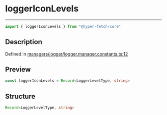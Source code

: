 

# loggerIconLevels

<div class="api-docs__separator" data-reactroot="">

---

</div><div class="api-docs__import" data-reactroot="">

```ts
import { loggerIconLevels } from "@hyper-fetch/core"
```

</div><div class="api-docs__section">

## Description

</div><div class="api-docs__description"><span class="api-docs__do-not-parse">



</span></div><p class="api-docs__definition">

Defined in [managers/logger/logger.manager.constants.ts:12](https://github.com/BetterTyped/hyper-fetch/blob/993719ed/packages/core/src/managers/logger/logger.manager.constants.ts#L12)

</p><div class="api-docs__section">

## Preview

</div><div class="api-docs__preview var">

```ts
const loggerIconLevels = Record<LoggerLevelType, string>
```

</div><div class="api-docs__section">

## Structure

</div><div class="api-docs__returns">

```ts
Record<LoggerLevelType, string>
```

</div>